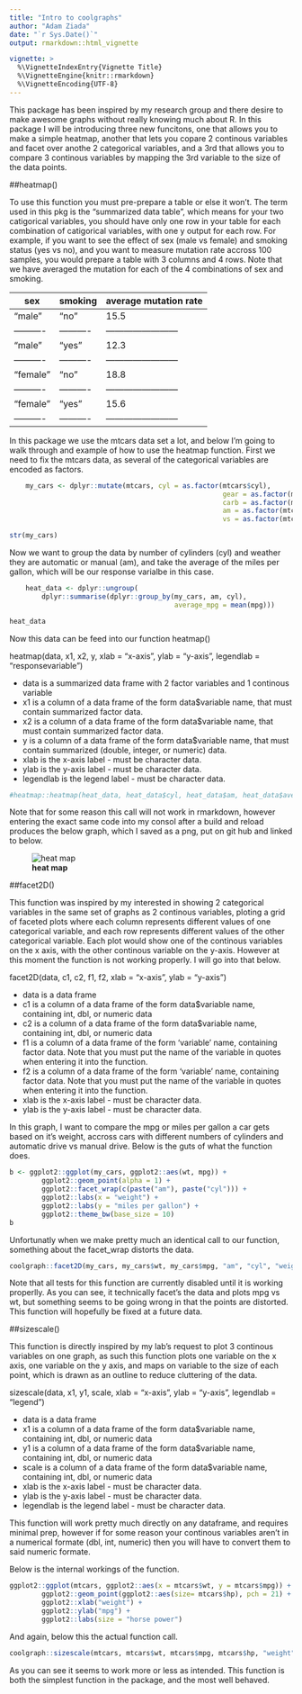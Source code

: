 ```yaml
---
title: "Intro to coolgraphs"
author: "Adam Ziada"
date: "`r Sys.Date()`"
output: rmarkdown::html_vignette

vignette: >
  %\VignetteIndexEntry{Vignette Title}
  %\VignetteEngine{knitr::rmarkdown}
  %\VignetteEncoding{UTF-8}
---
```


This package has been inspired by my research group and there desire to make awesome graphs without really knowing much about R. In this package I will be introducing three new funcitons, one that allows you to make a simple heatmap, another that lets you copare 2 continous variables and facet over anothe 2 categorical variables, and a 3rd that allows you to compare 3 continous variables by mapping the 3rd variable to the size of the data points.

##heatmap()

To use this function you must pre-prepare a table or else it won't. The term used in this pkg is the "summarized data table", which means for your two catigorical variables, you should have only one row in your table for each combination of catigorical variables, with one y output for each row. For example, if you want to see the effect of sex (male vs female) and smoking status (yes vs no), and you want to measure mutation rate accross 100 samples, you would prepare a table with 3 columns and 4 rows. Note that we have averaged the mutation for each of the 4 combinations of sex and smoking.


|   sex    | smoking  | average mutation rate  |
|----------|----------|------------------------|
| "male"   | "no"     |        15.5            |
|----------|----------|------------------------|
| "male"   | "yes"    |        12.3            |
|----------|----------|------------------------|
| "female" | "no"     |        18.8            |
|----------|----------|------------------------|
| "female" | "yes"    |        15.6            |
|----------|----------|------------------------|

In this package we use the mtcars data set a lot, and below I'm going to walk through and example of how to use the heatmap function. First we need to fix the mtcars data, as several of the categorical variables are encoded as factors.

```r

	my_cars <- dplyr::mutate(mtcars, cyl = as.factor(mtcars$cyl),
													 gear = as.factor(mtcars$gear),
													 carb = as.factor(mtcars$carb),
													 am = as.factor(mtcars$am),
													 vs = as.factor(mtcars$vs))

str(my_cars)
```


Now we want to group the data by number of cylinders (cyl) and weather they are automatic or manual (am), and take the average of the miles per gallon, which will be our response varialbe in this case.

```r
	heat_data <- dplyr::ungroup(
		dplyr::summarise(dplyr::group_by(my_cars, am, cyl),
										 average_mpg = mean(mpg)))

heat_data


```

Now this data can be feed into our function heatmap()

heatmap(data, x1, x2, y, xlab = "x-axis", ylab = "y-axis", legendlab = "response\n variable")

* data is a summarized data frame with 2 factor variables and 1 continous variable
* x1 is a column of a data frame of the form data$variable name, that must contain summarized factor data.
* x2 is a column of a data frame of the form data$variable name, that must contain summarized factor data.
* y is a column of a data frame of the form data$variable name, that must contain summarized (double, integer, or numeric) data.
* xlab is the x-axis label - must be character data.
* ylab is the y-axis label - must be character data.
* legendlab is the legend label - must be character data.

```r


#heatmap::heatmap(heat_data, heat_data$cyl, heat_data$am, heat_data$average_mpg, "cylinders", "am", "mpg")

```

Note that for some reason this call will not work in rmarkdown, however entering the exact same code into my consol after a build and reload produces the below graph, which I saved as a png, put on git hub and linked to below.

![__heat map__](https://raw.githubusercontent.com/Adam-Ziada/coolgraph/master/Rplot.png)


##facet2D()

This function was inspired by my interested in showing 2 categorical variables in the same set of graphs as 2 continous variables, ploting a grid of faceted plots where each column represents different values of one categorical variable, and each row represents different values of the other categorical variable. Each plot would show one of the continous variables on the x axis, with the other continous variable on the y-axis. However at this moment the function is not working properly. I will go into that below.

facet2D(data, c1, c2, f1, f2, xlab = "x-axis", ylab = "y-axis")

* data is a data frame
* c1 is a column of a data frame of the form data$variable name, containing int, dbl, or numeric data
* c2 is a column of a data frame of the form data$variable name, containing int, dbl, or numeric data
* f1 is a column of a data frame of the form 'variable' name, containing factor data. Note that you must put the name of the variable in quotes when entering it into the function.
* f2 is a column of a data frame of the form 'variable' name, containing factor data. Note that you must put the name of the variable in quotes when entering it into the function.
* xlab is the x-axis label - must be character data.
* ylab is the y-axis label - must be character data.

In this graph, I want to compare the mpg or miles per gallon a car gets based on it's weight, accross cars with different numbers of cylinders and automatic drive vs manual drive. Below is the guts of what the function does.
```r

b <- ggplot2::ggplot(my_cars, ggplot2::aes(wt, mpg)) +
		ggplot2::geom_point(alpha = 1) +
		ggplot2::facet_wrap(c(paste("am"), paste("cyl"))) +
		ggplot2::labs(x = "weight") +
		ggplot2::labs(y = "miles per gallon") +
		ggplot2::theme_bw(base_size = 10)
b

```

Unfortunatly when we make pretty much an identical call to our function, something about the facet_wrap distorts the data.

```r

coolgraph::facet2D(my_cars, my_cars$wt, my_cars$mpg, "am", "cyl", "weight", "miles per gallon")

```

Note that all tests for this function are currently disabled until it is working properlly. As you can see, it technically facet's the data and plots mpg vs wt, but something seems to be going wrong in that the points are distorted. This function will hopefully be fixed at a future data.

##sizescale()

This function is directly inspired by my lab's request to plot 3 continous variables on one graph, as such this function plots one variable on the x axis, one variable on the y axis, and maps on variable to the size of each point, which is drawn as an outline to reduce cluttering of the data.

sizescale(data, x1, y1, scale, xlab = "x-axis", ylab = "y-axis", legendlab = "legend")

* data is a data frame
* x1 is a column of a data frame of the form data$variable name, containing int, dbl, or numeric data
* y1 is a column of a data frame of the form data$variable name, containing int, dbl, or numeric data
* scale is a column of a data frame of the form data$variable name, containing int, dbl, or numeric data
* xlab is the x-axis label - must be character data.
* ylab is the y-axis label - must be character data.
* legendlab is the legend label - must be character data.

This function will work pretty much directly on any dataframe, and requires minimal prep, however if for some reason your continous variables aren't in a numerical formate (dbl, int, numeric) then you will have to convert them to said numeric formate. 

Below is the internal workings of the function.

```r
ggplot2::ggplot(mtcars, ggplot2::aes(x = mtcars$wt, y = mtcars$mpg)) +
		ggplot2::geom_point(ggplot2::aes(size= mtcars$hp), pch = 21) +
		ggplot2::xlab("weight") +
		ggplot2::ylab("mpg") +
		ggplot2::labs(size = "horse power")

```

And again, below this the actual function call.

```r
coolgraph::sizescale(mtcars, mtcars$wt, mtcars$mpg, mtcars$hp, "weight", "mpg", "horse power")

```

As you can see it seems to work more or less as intended. This function is both the simplest function in the package, and the most well behaved. 




